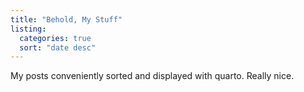 ```yaml
---
title: "Behold, My Stuff"
listing:
  categories: true
  sort: "date desc"
---
```


My posts conveniently sorted and displayed with quarto. Really nice.
